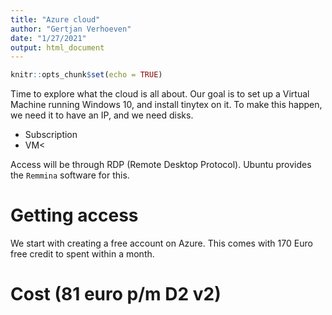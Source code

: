```yaml
---
title: "Azure cloud"
author: "Gertjan Verhoeven"
date: "1/27/2021"
output: html_document
---
```


```r
knitr::opts_chunk$set(echo = TRUE)
```

Time to explore what the cloud is all about.
Our goal is to set up a Virtual Machine running Windows 10, and install tinytex on it.
To make this happen, we need it to have an IP, and we need disks.

* Subscription
* VM<

Access will be through RDP (Remote Desktop Protocol). Ubuntu provides the `Remmina` software for this.

# Getting access

We start with creating a free account on Azure. This comes with 170 Euro free credit to spent within a month.
  

# Cost (81 euro p/m D2 v2)